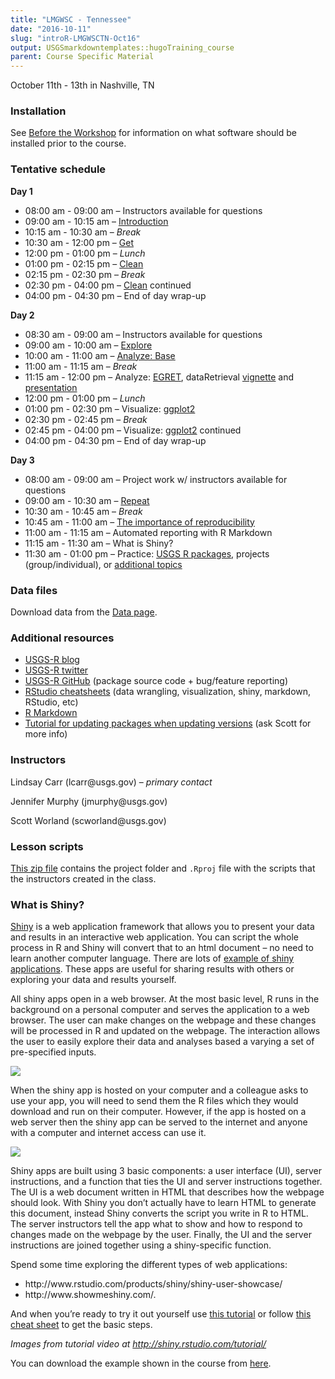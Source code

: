 ```yaml
---
title: "LMGWSC - Tennessee"
date: "2016-10-11"
slug: "introR-LMGWSCTN-Oct16"
output: USGSmarkdowntemplates::hugoTraining_course
parent: Course Specific Material
---
```


October 11th - 13th in Nashville, TN

### Installation
See [Before the Workshop](/intro-curriculum/Before) for information on what software should be installed prior to the course.

### Tentative schedule

**Day 1**

* 08:00 am - 09:00 am -- Instructors available for questions 
* 09:00 am - 10:15 am -- [Introduction](/intro-curriculum/Introduction) 
* 10:15 am - 10:30 am -- *Break*
* 10:30 am - 12:00 pm -- [Get](/intro-curriculum/Get)
* 12:00 pm - 01:00 pm -- *Lunch*
* 01:00 pm - 02:15 pm -- [Clean](/intro-curriculum/Clean)
* 02:15 pm - 02:30 pm -- *Break*
* 02:30 pm - 04:00 pm -- [Clean](/intro-curriculum/Clean) continued
* 04:00 pm - 04:30 pm -- End of day wrap-up

**Day 2**

* 08:30 am - 09:00 am -- Instructors available for questions
* 09:00 am - 10:00 am -- [Explore](/intro-curriculum/Explore)
* 10:00 am - 11:00 am -- [Analyze: Base](/intro-curriculum/Analyze)
* 11:00 am - 11:15 am -- *Break*
* 11:15 am - 12:00 pm -- Analyze: [EGRET](https://cran.r-project.org/web/packages/EGRET/EGRET.pdf), dataRetrieval [vignette](https://cran.r-project.org/web/packages/dataRetrieval/dataRetrieval.pdf) and [presentation](https://owi.usgs.gov/R/dataRetrieval.html)
* 12:00 pm - 01:00 pm -- *Lunch*
* 01:00 pm - 02:30 pm -- Visualize: [ggplot2](/intro-curriculum/ggplot2/)
* 02:30 pm - 02:45 pm -- *Break*
* 02:45 pm - 04:00 pm -- Visualize: [ggplot2](/intro-curriculum/ggplot2/) continued
* 04:00 pm - 04:30 pm -- End of day wrap-up

**Day 3**

* 08:00 am - 09:00 am -- Project work w/ instructors available for questions
* 09:00 am - 10:30 am -- [Repeat](/intro-curriculum/Reproduce/)
* 10:30 am - 10:45 am -- *Break*
* 10:45 am - 11:00 am -- [The importance of reproducibility](https://owi.usgs.gov/blog/Reproducibility)
* 11:00 am - 11:15 am -- Automated reporting with R Markdown
* 11:15 am - 11:30 am -- What is Shiny?
* 11:30 am - 01:00 pm -- Practice: [USGS R packages](/intro-curriculum/USGS/), projects (group/individual), or [additional topics](/intro-curriculum/Additional/)

### Data files
Download data from the [Data page](/intro-curriculum/data/). 

### Additional resources
* [USGS-R blog](https://owi.usgs.gov/blog/tags/r)
* [USGS-R twitter](https://twitter.com/USGS_R)
* [USGS-R GitHub](https://github.com/USGS-R) (package source code + bug/feature reporting)
* [RStudio cheatsheets](https://www.rstudio.com/resources/cheatsheets/) (data wrangling, visualization, shiny, markdown, RStudio, etc)
* [R Markdown](http://rmarkdown.rstudio.com/lesson-1.html)
* [Tutorial for updating packages when updating versions](https://www.datascienceriot.com/how-to-upgrade-r-without-losing-your-packages/kris/) (ask Scott for more info)

### Instructors
Lindsay Carr (lcarr@usgs.gov) -- *primary contact*

Jennifer Murphy (jmurphy@usgs.gov)

Scott Worland (scworland@usgs.gov)

### Lesson scripts

[This zip file](https://drive.google.com/open?id=0B54YFPSk4XN8cnFBYWE4RXVlOUU) contains the project folder and `.Rproj` file with the scripts that the instructors created in the class.

### What is Shiny?

[Shiny](http://shiny.rstudio.com/) is a web application framework that allows you to present your data and results in an interactive web application.  You can script the whole process in R and Shiny will convert that to an html document – no need to learn another computer language.  There are lots of [example of shiny applications](www.rstudio.com/products/shiny/shiny-user-showcase/).  These apps are useful for sharing results with others or exploring your data and results yourself.  

All shiny apps open in a web browser.  At the most basic level, R runs in the background on a personal computer and serves the application to a web browser.  The user can make changes on the webpage and these changes will be processed in R and updated on the webpage.  The interaction allows the user to easily explore their data and analyses based a varying a set of pre-specified inputs.  

![](/course-specific-material/static/shiny1.png)

When the shiny app is hosted on your computer and a colleague asks to use your app, you will need to send them the R files which they would download and run on their computer.  However, if the app is hosted on a web server then the shiny app can be served to the internet and anyone with a computer and internet access can use it.

![](/course-specific-material/static/shiny2.png)

Shiny apps are built using 3 basic components: a user interface (UI), server instructions, and a function that ties the UI and server instructions together.  The UI is a web document written in HTML that describes how the webpage should look.  With Shiny you don’t actually have to learn HTML to generate this document, instead Shiny converts the script you write in R to HTML.  The server instructors tell the app what to show and how to respond to changes made on the webpage by the user.  Finally, the UI and the server instructions are joined together using a shiny-specific function.

Spend some time exploring the different types of web applications:

* http://www.rstudio.com/products/shiny/shiny-user-showcase/
* http://www.showmeshiny.com/.  

And when you’re ready to try it out yourself use [this tutorial](http://shiny.rstudio.com/tutorial/) or follow [this cheat sheet](http://shiny.rstudio.com/images/shiny-cheatsheet.pdf) to get the basic steps.

*Images from tutorial video at [http://shiny.rstudio.com/tutorial/](http://shiny.rstudio.com/tutorial/)*

You can download the example shown in the course from [here](https://drive.google.com/drive/u/1/folders/0B54YFPSk4XN8NnFjUWE3MjVVRHc).
